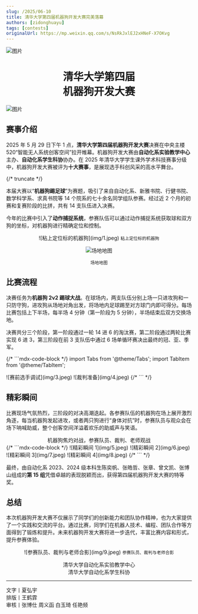```yaml
---
slug: /2025/06-10
title: 清华大学第四届机器狗开发大赛完美落幕
authors: [zidonghuayu]
tags: [contests]
originalUrl: https://mp.weixin.qq.com/s/NsRkJxlEJ2xHNeF-X7OKvg
---
```


![图片](../05-07/img/1.png)

<center>
  <h1>
    清华大学第四届
    <br />
    机器狗开发大赛
  </h1>
</center>

![图片](../05-07/img/2.png)

## 赛事介绍

2025 年 5 月 29 日下午 1 点，**清华大学第四届机器狗开发大赛**决赛在中央主楼 520“智能无人系统创客空间”拉开帷幕。机器狗开发大赛由**自动化系实验教学中心**主办、**自动化系学生科协**协办。在 2025 年清华大学学生课外学术科技赛事分级中，机器狗开发大赛被评为**十大赛事**，是展现选手科创风采的高水平舞台。

{/* truncate */}

本届大赛以“**机器狗踢足球**”为赛题，吸引了来自自动化系、新雅书院、行健书院、数学科学系、求真书院等 14 个院系的七十余名同学组队参赛。经过近 2 个月的初赛和复赛阶段的比拼，共有 14 支队伍进入决赛。

今年的比赛中引入了**动作捕捉系统**，参赛队伍可以通过动作捕捉系统获取球和双方狗的坐标，对机器狗进行精确定位和控制。

<center>
![粘上定位标的机器狗](img/1.jpeg)
<small>粘上定位标的机器狗</small>

![场地地图](img/2.png)

<small>场地地图</small>
</center>

## 比赛流程

决赛任务为**机器狗 2v2 踢球大战**。在球场内，两支队伍分别上场一只进攻狗和一只防守狗，进攻狗从场地对角出发，将场地内足球踢至对方球门内即可得分。每场比赛包括上下半场，每半场 4 分钟（第一阶段为 5 分钟），半场结束后双方交换场地。

决赛共分三个阶段，第一阶段通过一轮 14 进 6 的淘汰赛，第二阶段通过两轮比赛实现 6 进 3，第三阶段在前 3 支队伍中通过 6 场单循环赛决出最终的冠、亚、季军。

{/* ```mdx-code-block */} import Tabs from '@theme/Tabs'; import TabItem from '@theme/TabItem';

<Tabs>
  <TabItem value="1" label="赛前选手调试" default>
    ![赛前选手调试](img/3.jpeg)
  </TabItem>
  <TabItem value="2" label="裁判准备">
    ![裁判准备](img/4.jpeg)
  </TabItem>
</Tabs>
{/* ``` */}

## 精彩瞬间

比赛现场气氛热烈，三阶段的对决高潮迭起。各参赛队伍的机器狗在场上展开激烈角逐，每当机器狗发起进攻，或者两只狗进行“身体对抗”时，参赛队员与观众会在场下呐喊助威，整个创客空间洋溢着欢乐的助威声与笑语。

<center>机器狗焦灼对战，参赛队员、裁判、老师观战</center>
{/* ```mdx-code-block  */}
<Tabs>
  <TabItem value="1" label="精彩瞬间 1" default>
    ![精彩瞬间 1](img/5.jpeg)
  </TabItem>
  <TabItem value="2" label="精彩瞬间 2">
    ![精彩瞬间 2](img/6.jpeg)
  </TabItem>
  <TabItem value="3" label="精彩瞬间 3">
    ![精彩瞬间 3](img/7.jpeg)
  </TabItem>
  <TabItem value="4" label="精彩瞬间 4">
    ![精彩瞬间 4](img/8.jpeg)
  </TabItem>
</Tabs>
{/* ``` */}

最终，由自动化系 2023、2024 级本科生陈奕帆、张皓哲、张章、曾文凯、张博山组成的**第 15 组**凭借卓越的表现脱颖而出，获得第四届机器狗开发大赛的特等奖。

## 总结

本次机器狗开发大赛不仅展示了同学们的创新能力和团队协作精神，也为大家提供了一个实践和交流的平台。通过比赛，同学们在机器人技术、编程、团队合作等方面得到了锻炼和提升。未来机器狗开发大赛将进一步迭代，丰富比赛内容和形式，提升参赛体验。

<center>
![参赛队员、裁判与老师合影](img/9.jpeg)
<small>参赛队员、裁判与老师合影</small>

清华大学自动化系实验教学中心  
清华大学自动化系学生科协

</center>

---

文字丨夏弘宇  
排版丨王鹤霏  
审核丨张博仕 周义函 白玉琦 任艳频
